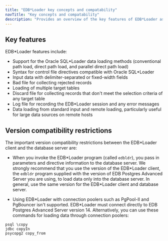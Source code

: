 ```yaml
---
title: "EDB*Loader key concepts and compatability"
navTitle: "Key concepts and compatability"
description: "Provides an overview of the key features of EDB*Loader as well as important compatability information"
---
```


## Key features 

EDB\*Loader features include:

-   Support for the Oracle SQL\*Loader data loading methods (conventional path load, direct path load, and parallel direct path load)
-   Syntax for control file directives compatible with Oracle SQL\*Loader
-   Input data with delimiter-separated or fixed-width fields
-   Bad file for collecting rejected records
-   Loading of multiple target tables
-   Discard file for collecting records that don't meet the selection criteria of any target table
-   Log file for recording the EDB\*Loader session and any error messages
-   Data loading from standard input and remote loading, particularly useful for large data sources on remote hosts

## Version compatibility restrictions

The important version compatibility restrictions between the EDB\*Loader client and the database server are:

-   When you invoke the EDB\*Loader program (called `edbldr`), you pass in parameters and directive information to the database server. We strongly recommend that you use the version of the EDB\*Loader client, the `edbldr` program supplied with the version of EDB Postgres Advanced Server you are using, to load data only into the database server. In general, use the same version for the EDB\*Loader client and database server.

-   Using EDB\*Loader with connection poolers such as PgPool-II and PgBouncer isn't supported. EDB\*Loader must connect directly to EDB Postgres Advanced Server version 14. Alternatively, you can use these commands for loading data through connection poolers:

```shell
psql \copy
jdbc copyIn
psycopg2 copy_from
```
